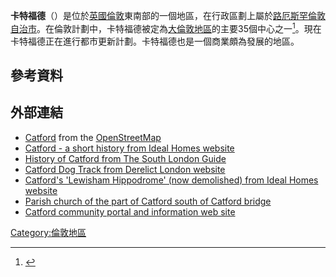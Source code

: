 {{infobox UK place
|official_name            = Catford
| static_image_name       = Catford Shopping Centre, London SE6 - geograph.org.uk - 736853.jpg
| static_image_width      = <!-- allows control of the image width. Should be omitted in most cases (will default to 240) -->
| static_image_caption    = Catford Shopping Centre
| static_image_alt        = Street with row of shops one of which has a black cat sculpture above its entrance
|country                  = 英格蘭
|map_type                 = 大倫敦
|region                   = 大倫敦
|population               =
|latitude                 = 51.4452
|longitude                = -0.0207
|os_grid_reference        = TQ385735
|post_town                = LONDON
|postcode_area            = SE
|postcode_district        = SE6
|london_borough           = Lewisham
|dial_code                = 020
|constituency_westminster = [[Lewisham_East|Lewisham East]]
}}
'''卡特福德'''（{{lang-en|Catford}}）是位於[[英國|英國]][[倫敦|倫敦]]東南部的一個地區，在行政區劃上屬於[[路厄斯罕倫敦自治市|路厄斯罕倫敦自治市]]。在倫敦計劃中，卡特福德被定為[[大倫敦地區|大倫敦地區]]的主要35個中心之一<ref name=london_plan_f08>{{cite web |url=http://www.london.gov.uk/thelondonplan/docs/londonplan08.pdf |author=[[Mayor_of_London|Mayor of London]] |publisher=[[Greater_London_Authority|Greater London Authority]] |title=London Plan (Consolidated with Alterations since 2004) |date=February 2008 |deadurl=yes |archiveurl=https://web.archive.org/web/20100602000714/http://www.london.gov.uk/thelondonplan/docs/londonplan08.pdf |archivedate=2010-06-02 |accessdate=2015-03-19 }}</ref>。現在卡特福德正在進行都市更新計劃。卡特福德也是一個商業頗為發展的地區。

== 參考資料 ==
{{reflist}}
== 外部連結 ==
{{Commons category|Catford}}
* [http://wiki.openstreetmap.org/index.php/Catford Catford]{{Wayback|url=http://wiki.openstreetmap.org/index.php/Catford |date=20080820025235 }} from the [[OpenStreetMap|OpenStreetMap]]
* [https://web.archive.org/web/20060221142415/http://www.ideal-homes.org.uk/lewisham/main/catford.htm Catford - a short history from Ideal Homes website]
* [http://www.southlondonguide.co.uk/Catford/history.htm History of Catford from The South London Guide]{{Wayback|url=http://www.southlondonguide.co.uk/Catford/history.htm |date=20150924104042 }}
* [https://web.archive.org/web/20060221205742/http://www.derelictlondon.com/pictures_of_london_s_decaying_beauty.htm Catford Dog Track from Derelict London website]
* [https://web.archive.org/web/20060426235642/http://www.ideal-homes.org.uk/lewisham/catford/hippodrome.htm Catford's 'Lewisham Hippodrome' (now demolished) from Ideal Homes website]
* [https://web.archive.org/web/20080827220440/http://www.stgeorgechristchurchstpaul.net/ Parish church of the part of Catford south of Catford bridge]
* [https://web.archive.org/web/20110613154636/http://www.catford.co.uk/ Catford community portal and information web site]
{{倫敦地區}}
[[Category:倫敦地區|Category:倫敦地區]]